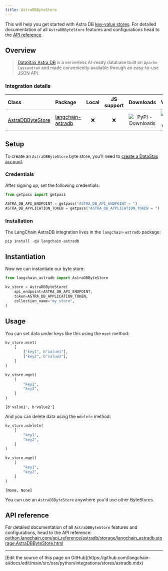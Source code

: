 ```yaml
---
title: AstraDBByteStore
---
```


This will help you get started with Astra DB [key-value stores](/oss/python/integrations/stores). For detailed documentation of all `AstraDBByteStore` features and configurations head to the [API reference](https://python.langchain.com/api_reference/astradb/storage/langchain_astradb.storage.AstraDBByteStore.html).

## Overview

> [DataStax Astra DB](https://docs.datastax.com/en/astra-db-serverless/index.html) is a serverless
> AI-ready database built on `Apache Cassandra®` and made conveniently available
> through an easy-to-use JSON API.

### Integration details

| Class | Package | Local | JS support | Downloads | Version |
| :--- | :--- | :---: | :---: |  :---: | :---: |
| [AstraDBByteStore](https://python.langchain.com/api_reference/astradb/storage/langchain_astradb.storage.AstraDBByteStore.html) | [langchain-astradb](https://python.langchain.com/api_reference/astradb/index.html) | ❌ | ❌ | ![PyPI - Downloads](https://img.shields.io/pypi/dm/langchain_astradb?style=flat-square&label=%20) | ![PyPI - Version](https://img.shields.io/pypi/v/langchain_astradb?style=flat-square&label=%20) |

## Setup

To create an `AstraDBByteStore` byte store, you'll need to [create a DataStax account](https://www.datastax.com/products/datastax-astra).

### Credentials

After signing up, set the following credentials:

```python
from getpass import getpass

ASTRA_DB_API_ENDPOINT = getpass("ASTRA_DB_API_ENDPOINT = ")
ASTRA_DB_APPLICATION_TOKEN = getpass("ASTRA_DB_APPLICATION_TOKEN = ")
```

### Installation

The LangChain AstraDB integration lives in the `langchain-astradb` package:

```python
pip install -qU langchain-astradb
```

## Instantiation

Now we can instantiate our byte store:

```python
from langchain_astradb import AstraDBByteStore

kv_store = AstraDBByteStore(
    api_endpoint=ASTRA_DB_API_ENDPOINT,
    token=ASTRA_DB_APPLICATION_TOKEN,
    collection_name="my_store",
)
```

## Usage

You can set data under keys like this using the `mset` method:

```python
kv_store.mset(
    [
        ["key1", b"value1"],
        ["key2", b"value2"],
    ]
)

kv_store.mget(
    [
        "key1",
        "key2",
    ]
)
```

```output
[b'value1', b'value2']
```

And you can delete data using the `mdelete` method:

```python
kv_store.mdelete(
    [
        "key1",
        "key2",
    ]
)

kv_store.mget(
    [
        "key1",
        "key2",
    ]
)
```

```output
[None, None]
```

You can use an `AstraDBByteStore` anywhere you'd use other ByteStores.

## API reference

For detailed documentation of all `AstraDBByteStore` features and configurations, head to the API reference: [python.langchain.com/api_reference/astradb/storage/langchain_astradb.storage.AstraDBByteStore.html](https://python.langchain.com/api_reference/astradb/storage/langchain_astradb.storage.AstraDBByteStore.html)

---

<Callout icon="pen-to-square" iconType="regular">
  [Edit the source of this page on GitHub](https://github.com/langchain-ai/docs/edit/main/src/oss/python/integrations/stores/astradb.mdx)
</Callout>

